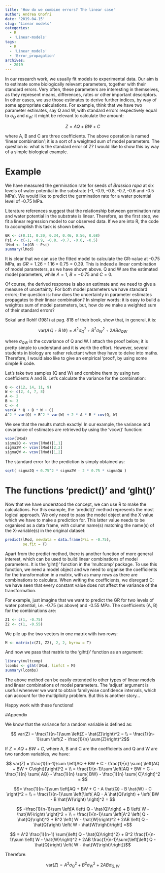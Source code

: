 ```yaml
---
title: 'How do we combine errors? The linear case'
author: Andrea Onofri
date: '2019-04-15'
slug: 'Linear models'
categories:
  - R
  - 'Linear-models'
tags:
  - R
  - 'Linear_models'
  - 'Error_propagation'
archives:
  - 2019
---
```



In our research work, we usually fit models to experimental data. Our aim is to estimate some biologically relevant parameters, together with their standard errors. Very often, these parameters are interesting in themselves, as they represent means, differences, rates or other important descriptors. In other cases, we use those estimates to derive further indices, by way of some appropriate calculations. For example, think that we have two parameter estimates, say Q and W, with standard errors respectively equal to $\sigma_Q$ and $\sigma_W$: it might be relevant to calculate the amount:

$$Z = AQ + BW + C$$

where A, B and C are three coefficients. The above operation is named 'linear combination'; it is a sort of a weighted sum of model parameters. The question is: what is the standard error of Z? I would like to show this by way of a simple biological example.

# Example

We have measured the germination rate for seeds of *Brassica rapa* at six levels of water potential in the substrate (-1, -0.9, -0.8, -0.7, -0.6 and -0.5 MPa). We would like to predict the germination rate for a water potential level of -0.75 MPa.

Literature references suggest that the relationship between germination rate and water potential in the substrate is linear. Therefore, as the first step, we fit a linear regression model to our observed data. If we are into R, the code to accomplish this task is shown below.

```r
GR <- c(0.11, 0.20, 0.34, 0.46, 0.56, 0.68)
Psi <- c(-1, -0.9, -0.8, -0.7, -0.6, -0.5)
lMod <- lm(GR ~ Psi)
summary(lMod)
```

It is clear that we can use the fitted model to calculate the GR-value at -0.75 MPa, as $GR = 1.26 - 1.16 \times 0.75 = 0.39$. This is indeed a linear combination of model parameters, as we have shown above. Q and W are the estimated model parameters, while $A = 1$, $B = -0.75$ and $C = 0$.  

Of course, the derived response is also an estimate and we need to give a measure of uncertainty. For both model parameters we have standard errors; the question is: how does the uncertainty in parameter estimates propagates to their linear combination? In simpler words: it is easy to build a weightes sum of model parameters, but, how do we make a weighted sum of their standard errors?

Sokal and Rohlf (1981) at pag. 818 of their book, show that, in general, it is:

$$ \textrm{var}(A \, Q + B \, W) = A^2 \sigma^2_Q + B^2 \sigma^2_W + 2AB \sigma_{QW} $$

where $\sigma_{QW}$ is the covariance of Q and W. I attach the proof below; it is pretty simple to understand and it is worth the effort. However, several students in biology are rather reluctant when they have to delve into maths. Therefore, I would also like to give an empirical 'proof', by using some simple R code.

Let's take two samples (Q and W) and combine them by using two coefficients A and B. Let's calculate the variance for the combination:


```r
Q <- c(12, 14, 11, 9)
W <- c(2, 4, 7, 8)
A <- 2
B <- 3
C <- 4
var(A * Q + B * W + C)
A^2 * var(Q) + B^2 * var(W) + 2 * A * B * cov(Q, W)
```

We see that the results match exactly! In our example, the variance and covariance of estimates are retrieved by using the 'vcov()' function:

```r
vcov(lMod)
sigma2Q <- vcov(lMod)[1,1]
sigma2W <- vcov(lMod)[2,2]
sigmaQW <- vcov(lMod)[1,2]
```

The standard error for the prediction is simply obtained as:

```r
sqrt( sigma2Q + 0.75^2 * sigma2W - 2 * 0.75 * sigmaQW )
```

# The functions 'predict()' and 'glht()'

Now that we have understood the concept, we can use R to make the calculations. For this example, the 'predict()' method represents the most logical approach. We only need to pass the model object and the X value which we have to make a prediction for. This latter value needs to be organised as a data frame, with column name(s) matching the name(s) of the X-variable(s) in the original dataset:


```r
predict(lMod, newdata = data.frame(Psi = -0.75), 
        se.fit = T)
```

Apart from the predict method, there is another function of more general interest, which can be used to build linear combinations of model parameters. It is the 'glht()' function in the 'multcomp' package. To use this function, we need a model object and we need to organise the coefficients for the transformation in a matrix, with as many rows as there are combinations to calculate. When writing the coefficients, we disregard C: we have seen that every constant value does not affect the variance of the transformation.

For example, just imagine that we want to predict the GR for two levels of water potential, i.e. -0.75 (as above) and -0.55 MPa. The coefficients (A, B) for the combinations are:

```r
Z1 <- c(1, -0.75)
Z2 <- c(1, -0.55)
```

We pile up the two vectors in one matrix with two rows:

```r
M <- matrix(c(Z1, Z2), 2, 2, byrow = T)
```

And now we pass that matrix to the 'glht()' function as an argument:

```r
library(multcomp)
lcombs <- glht(lMod, linfct = M)
summary(lcombs)
```

The above method can be easily extended to other types of linear models and linear combinations of model parameters. The 'adjust' argument is useful whenever we want to obtain familywise confidence intervals, which can account for the multiplicity problem. But this is another story...

Happy work with these functions!

#Appendix

We know that the variance for a random variable is defined as:

$$ var(Z) = \frac{1}{n-1}\sum \left(Z - \hat{Z}\right)^2 = \\ = \frac{1}{n-1}\sum \left(Z - \frac{1}{n} \sum{Z}\right)^2$$

If $Z = AQ + BW + C$, where A, B and C are the coefficients and Q and W are two random variables, we have:

$$ var(Z) = \frac{1}{n-1}\sum \left[AQ + BW + C - \frac{1}{n} \sum{ \left(AQ + BW + C\right)}\right]^2 = \\ 
= \frac{1}{n-1}\sum \left[AQ + BW + C - \frac{1}{n} \sum{ AQ} - \frac{1}{n} \sum{ BW} - \frac{1}{n} \sum{ C}\right]^2 = $$


$$= \frac{1}{n-1}\sum \left[AQ + BW + C - A \hat{Q} - B \hat{W} - C \right]^2 = \\
= \frac{1}{n-1}\sum \left[\left( AQ - A \hat{Q}\right) + \left( BW - B \hat{W}\right) \right]^2 = $$

$$ =\frac{1}{n-1}\sum \left[A \left( Q - \hat{Q}\right) + B \left( W - \hat{W}\right) \right]^2 = \\
= \frac{1}{n-1}\sum \left[A^2 \left( Q - \hat{Q}\right)^2 + B^2 \left( W - \hat{W}\right)^2 + 2AB \left( Q - \hat{Q}\right) \left( W - \hat{W}\right)\right] =$$

$$ = A^2 \frac{1}{n-1} \sum{\left( Q - \hat{Q}\right)^2} + B^2 \frac{1}{n-1}\sum \left( W - \hat{W}\right)^2 + 2AB \frac{1}{n-1}\sum{\left[\left( Q - \hat{Q}\right) \left( W - \hat{W}\right)\right]}$$

Therefore:

$$ \textrm{var}(Z) = A^2 \sigma^2_Q + B^2 \sigma^2_W + 2AB \sigma_{Q,W}$$

